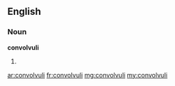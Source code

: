 ==English==

===Noun===
'''convolvuli'''

# {{plural of|convolvulus}}

[[ar:convolvuli]]
[[fr:convolvuli]]
[[mg:convolvuli]]
[[my:convolvuli]]